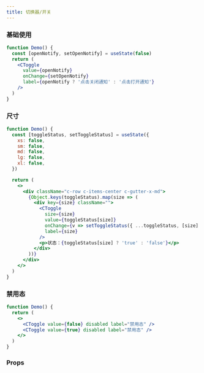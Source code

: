 ```yaml
---
title: 切换器/开关
---
```


### 基础使用

```jsx live
function Demo() {
  const [openNotify, setOpenNotify] = useState(false)
  return (
    <CToggle
      value={openNotify}
      onChange={setOpenNotify}
      label={openNotify ? '点击关闭通知' : '点击打开通知'}
    />
  )
}
```

### 尺寸

```jsx live
function Demo() {
  const [toggleStatus, setToggleStatus] = useState({
    xs: false,
    sm: false,
    md: false,
    lg: false,
    xl: false,
  })

  return (
    <>
      <div className="c-row c-items-center c-gutter-x-md">
        {Object.keys(toggleStatus).map(size => (
          <div key={size} className="">
            <CToggle
              size={size}
              value={toggleStatus[size]}
              onChange={v => setToggleStatus({ ...toggleStatus, [size]: v })}
              label={size}
            />
            <p>状态：{toggleStatus[size] ? 'true' : 'false'}</p>
          </div>
        ))}
      </div>
    </>
  )
}
```

### 禁用态

```jsx live
function Demo() {
  return (
    <>
      <CToggle value={false} disabled label="禁用态" />
      <CToggle value={true} disabled label="禁用态" />
    </>
  )
}
```

### Props

<PropTable name="CToggle" typeWidth="240px" />
